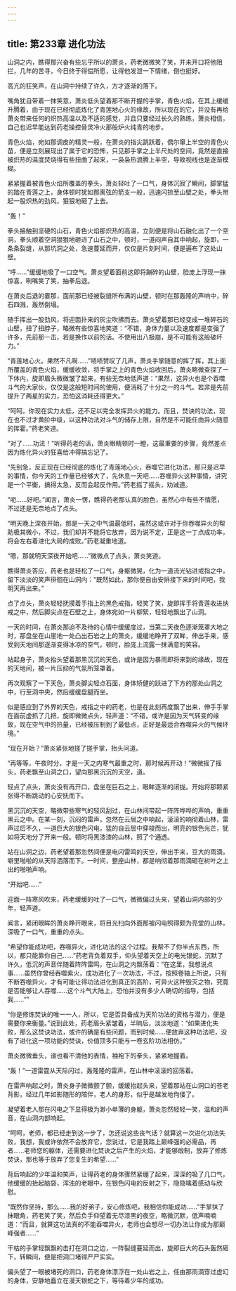 ```yaml
---
---
---
```

title: 第233章 进化功法
---



山洞之内，瞧得那兴奋有些忘乎所以的萧炎，药老微微笑了笑，并未开口将他阻拦，几年的苦寻，今日终于得偿所愿，让得他发泄一下情绪，倒也挺好。

高亢的狂笑声，在山洞中持续了许久，方才逐渐的落下。

嘴角犹自带着一抹笑意，萧炎低头望着那不断开握的手掌，青色火焰，在其上缓缓升腾着，由于现在已经彻底炼化了青莲地心火的缘故，所以现在的它，并没有再给萧炎带来任何的炽热高温以及不适的感觉，并且只要经过长久的熟练，萧炎相信，自己也迟早能达到药老操控骨灵冷火那般炉火纯青的地步。

青色火焰，宛如那调皮的精灵一般，在萧炎的指尖跳跃着，偶尔窜上半空的青色火苗，便是立刻展现出了属于它的恐怖，只见那手掌之上半尺处的空间，竟然是直接被炽热的温度焚烧得有些扭曲了起来，一袅袅热浪腾上半空，导致视线也是逐渐模糊。

紧紧握着被青色火焰所覆盖的拳头，萧炎轻吐了一口气，身体沉寂了瞬间，脚掌猛的踏在青莲之上，身体顿时犹如那离弦的箭支一般，迅速闪掠至山壁之处，拳头带起一股炽热的劲风，狠狠地砸了上去。

“轰！”

拳头接触到坚硬的山石，青色火焰那炽热的高温，立刻便是将山石融化出了一个空洞，拳头顺着空洞狠狠地砸进了山石之中，顿时，一道闷声自其中响起，旋即，一条条裂缝，从那坑洞之处，急速蔓延而开，仅仅是片刻时间，便是遍布了这处山壁。

“呼……”缓缓地吸了一口空气。萧炎望着面前这即将蹦碎的山壁，脸庞上浮现一抹惊喜，咧嘴笑了笑，抽拳后退。

在萧炎后退的霎那，面前那已经被裂缝所布满的山壁，顿时在那轰隆的声响中，碎石四溅，轰然倒塌。

随手挥出一股劲风，将迎面扑来的灰尘吹拂而去。萧炎望着那已经变成一堆碎石的山壁，扭了扭脖子，略微有些惊喜地笑道：“不错，身体力量以及速度都是变强了许多，先前那一击，若是换作以前的话。不使用出八极崩，是不可能有这般破坏力。”

“青莲地心火。果然不凡啊……”啧啧赞叹了几声，萧炎手掌随意的挥了挥，其上面所覆盖的青色火焰，缓缓收敛，将手掌之上的青色火焰收回后，萧炎略微查探了一下体内，旋即眉头微微皱了起来，有些无奈地低声道：“果然，这异火也是个吞噬斗气的大家伙，仅仅是这般短时间的使用，便消耗了十分之一的斗气。若非是先前提升了两星的实力，恐怕这消耗还得更大。”

“呵呵。你现在实力太低，还不足以完全发挥异火的能力。而且，焚诀的功法，现在也不过才黄阶中级，以这种功法对斗气的储存上限，自然是不可能任由异火随意的挥霍。”药老笑道。

“对了……功法！”听得药老的话，萧炎眼睛顿时一瞪，这最重要的步骤，竟然差点因为炼化异火的狂喜给冲得搞忘记了。

“先别急，反正现在已经彻底的炼化了青莲地心火，吞噬它进化功法，那只是迟早的事情，你今天的工作量已经够大了，先休息一天吧……吞噬异火这种事情，讲究是一个平衡，搞得太急，反而会起反作用。”药老摇了摇头，劝诫道。

“呃……好吧。”闻言，萧炎一愣，瞧得药老那认真的脸色，虽然心中有些不情愿，不过还是无奈地点了点头。

“明天晚上深夜开始，那是一天之中气温最低时，虽然这或许对于你吞噬异火的帮助极其微小，不过，我们却并不能将它放弃，因为说不定，正是这一丁点成功率，将会左右着进化大局的成败。”药老凝重地道。

“嗯，那就明天深夜开始吧……”微微点了点头，萧炎笑道。

瞧得萧炎答应，药老也是轻松了一口气，身躯微晃，化为一道流光钻进戒指之中，留下淡淡的笑声徘徊在山洞内：“既然如此，那你便自由安排接下来的时间吧，我明天再出来。”

点了点头，萧炎轻轻抚摸着手指上的黑色戒指，轻笑了笑，旋即挥手将青莲收进纳戒之中，然后脚尖点在石壁之上，身体宛如一片柳絮，轻轻地飘出了山洞。

一天的时间，在萧炎那迫不及待的心情中缓缓度过，当第二天夜色逐渐笼罩大地之时，那盘坐在山崖地一处凸出石岩之上的萧炎，缓缓地睁开了双眸，伸出手来，感受到天地间那逐渐变得冰凉的空气，顿时，脸庞上流露一抹满意的笑容。

站起身子，萧炎抬头望着那黑沉沉的天色，或许是因为暴雨即将来到的缘故，现在的天地间，被一片压抑的气氛所笼罩着。

再次观察了一下天色，萧炎脚尖轻点石面，身体矫健的跃进了下方的那处山洞之中，行至洞中央，然后缓缓盘腿而坐。

似是感应到了外界的天色，戒指之中的药老，也是在此刻再度飘了出来，伸手手掌在面前虚抓了几把，旋即微微点头，轻声道：“不错，或许是因为天气转变的缘故，现在空气中的热量，已经被压制到了最低点，正好是最适合吞噬异火的气候环境。”

“现在开始？”萧炎紧张地搓了搓手掌，抬头问道。

“再等等，午夜时分，才是一天之内寒气最重之时，那时候再开动！”微微摇了摇头，药老飘至山洞之口，望向那黑沉沉的天空，道。

轻点了点头，萧炎没有再开口，盘坐在巨石之上，眼眸逐渐的闭拢。开始将那颗紧张得不断跳动的心安抚而下。

黑沉沉的天空，略微带些寒气的轻风刮过，在山林间带起一阵阵哗哗的声响，重重黑云之中。在某一刻，沉闷的雷声，忽然在云层之中响起，滚滚的响彻着山林，雷声过后不久，一道巨大的银色闪电，猛的自云层中穿梭而出，明亮的银色光芒，犹如将天地分了开来一般。顿时将黑漆漆的山林，照了个通透。

站在山洞之边，药老望着那忽然间便是电闪雷鸣的天空，伸出手来，豆大的雨滴，噼里啪啦的从天际洒落而下。一时间，整座山林，都是响彻着那雨滴砸在树叶之上出的啪啪声响。

“开始吧……”

迎面一阵寒风吹来，药老缓缓的吐了一口气，微微偏过头来，望着山洞内部的少年，轻声道。

闻言，紧闭眼眸的萧炎睁开眼来，将目光扫向外面那被闪电照得颇为亮堂的山林，深吸了一口气，重重的点头。

“希望你能成功吧，吞噬异火，进化功法的这个过程。我帮不了你半点东西，所以，都只能靠你自己……”药老背负着双手，仰头望着天空上的电光银蛇，沉默了许久，低沉的声音伴随着阵阵雷鸣，在山洞之内飘荡着：“在这里，我想说点事……虽然你曾经吞噬紫火，成功进化了一次功法，不过，按照卷轴上所说，只有不断吞噬异火，才有可能让得功法进化到真正的高阶，可异火这种毁灭之物，究竟是否能够让人吞噬……这个斗气大陆上，恐怕并没有多少人确切的指导，包括我……””

“你是修炼焚诀的唯一一人，所以，它是否具备成为天阶功法的资格与潜力，便是需要你来衡量。”说到此处，药老眉头紧皱着，半晌后，淡淡地道：“如果进化失败，那么这焚诀功法，或许的确是有些问题，而到时候……便放弃这种功法吧，没有了进化这一项功能的焚诀，价值顶多只能与一卷玄阶功法相仿。”

萧炎微微垂头，谁也看不清他的表情，袖袍下的拳头，紧紧地握着。

“轰！”一道雷霆从天际闪过，轰隆隆的雷声，在山林中滚滚的回荡着。

在雷声响起之时，萧炎身子微微颤了颤，缓缓抬起头来，望着那站在山洞口的苍老背影，经过几年如影随形的陪伴，老人的身形，似乎是越发地佝偻了。

凝望着老人那在闪电之下显得极为渺小单薄的身躯，萧炎忽然轻轻一笑，温和的声音，在山洞内部响起。

“呵呵，老师，都已经走到这一步了，怎还说这些丧气话？就算这一次进化功法失败，我想，我或许依然不会放弃它，您说过，它是我踏上巅峰强的必需品，再者……老师您的躯体，还需要进化焚诀之后产生的火焰，才能够煅制，放弃了修炼焚诀，那也等于放弃了您复生的希望……”

背后响起的少年温和笑声，让得药老的身体骤然紧绷了起来，深深的吸了几口气，他缓缓的抬起脑袋，浑浊的老眼中，在银色闪电的反射之下，隐隐噙着感动与欣慰。

“既然你坚持，那么……我的好弟子，安心修炼吧，我相信你能成功……”手掌抹了抹眼角，药老笑了笑，然后负手仰望着无尽漆黑的夜空，略微沉默，低声喃喃道：“而且，就算这功法真的不能吞噬异火，老师也会想尽一切办法让你成为那巅峰强者……”

干枯的手掌轻飘飘的击打在洞口之边，一阵裂缝蔓延而出，旋即巨大的石头轰然砸下，转瞬间，便是把洞口堵得严严实实。

偏头望了一眼被堵死的洞口，药老身体漂浮在一处山岩之上，任由那雨滴穿过虚幻的身体，安静地矗立在漫天银蛇之下，等待着少年的成功。